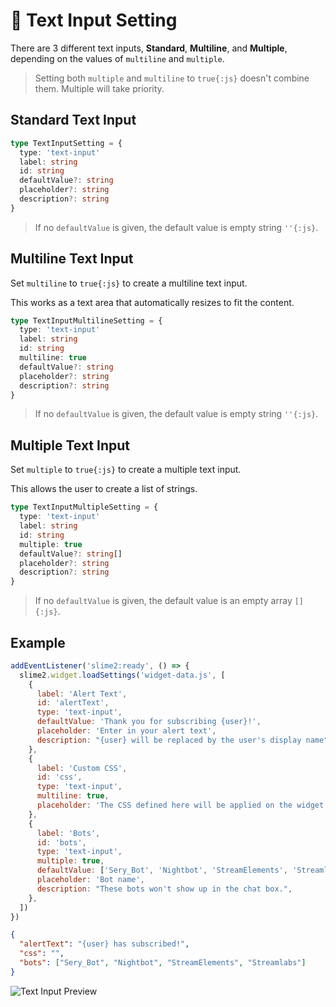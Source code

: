 
# 📝 Text Input Setting

There are 3 different text inputs, **Standard**, **Multiline**, and **Multiple**, depending on the values of `multiline` and `multiple`.

> Setting both `multiple` and `multiline` to `true{:js}` doesn't combine them. Multiple will take priority.

<Cards>
  <Card title='📝 Standard Text Input' href='#standard-text-input' />
  <Card title='📖 Multiline Text Input' href='#multiline-text-input' />
  <Card title='📑 Multiple Text Input' href='#multiple-text-input' />
</Cards>

## Standard Text Input

```ts filename="Setting Definition"
type TextInputSetting = {
  type: 'text-input'
  label: string
  id: string
  defaultValue?: string
  placeholder?: string
  description?: string
}
```

> If no `defaultValue` is given, the default value is empty string `''{:js}`.

## Multiline Text Input

Set `multiline` to `true{:js}` to create a multiline text input.

This works as a text area that automatically resizes to fit the content.

```ts filename="Setting Definition" {5}
type TextInputMultilineSetting = {
  type: 'text-input'
  label: string
  id: string
  multiline: true
  defaultValue?: string
  placeholder?: string
  description?: string
}
```

> If no `defaultValue` is given, the default value is empty string `''{:js}`.

## Multiple Text Input

Set `multiple` to `true{:js}` to create a multiple text input.

This allows the user to create a list of strings.

```ts filename="Setting Definition" {5-6}
type TextInputMultipleSetting = {
  type: 'text-input'
  label: string
  id: string
  multiple: true
  defaultValue?: string[]
  placeholder?: string
  description?: string
}
```

> If no `defaultValue` is given, the default value is an empty array `[]{:js}`.

## Example

```js filename="JavaScript"
addEventListener('slime2:ready', () => {
  slime2.widget.loadSettings('widget-data.js', [
    {
      label: 'Alert Text',
      id: 'alertText',
      type: 'text-input',
      defaultValue: 'Thank you for subscribing {user}!',
      placeholder: 'Enter in your alert text',
      description: "{user} will be replaced by the user's display name",
    },
    {
      label: 'Custom CSS',
      id: 'css',
      type: 'text-input',
      multiline: true,
      placeholder: 'The CSS defined here will be applied on the widget box',
    },
    {
      label: 'Bots',
      id: 'bots',
      type: 'text-input',
      multiple: true,
      defaultValue: ['Sery_Bot', 'Nightbot', 'StreamElements', 'Streamlabs'],
      placeholder: 'Bot name',
      description: "These bots won't show up in the chat box.",
    },
  ])
})
```

```json filename="Initial Data"
{
  "alertText": "{user} has subscribed!",
  "css": "",
  "bots": ["Sery_Bot", "Nightbot", "StreamElements", "Streamlabs"]
}
```

![Text Input Preview](/previews/text-input.png)
